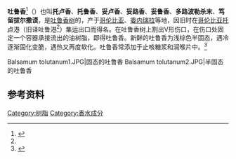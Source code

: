'''吐鲁香'''<ref name="徐国钧">{{Cite book|title=生药学|author1=徐国钧|author2=赵守训|publisher=人民卫生出版社|year=1958|location=北京|pages=244-245|url=https://archive.org/details/shengyaoxue00xubo/page/244/mode/2up}}</ref>（{{lang-en|balsam of Tolu, Tolu balsam}}）也叫'''托卢香'''、'''托鲁香'''、'''妥卢香'''、'''妥路香'''、'''妥鲁香'''、'''多路波勒杀末'''、'''笃留拔尔撒谟'''，是[[吐鲁香树|吐鲁香树]]的{{le|油树脂|oleoresin}}，产于[[哥伦比亚|哥伦比亚]]、[[委内瑞拉|委内瑞拉]]等地，因旧时在[[哥伦比亚|哥伦比亚]][[托卢|托卢]]港（旧译吐鲁港<ref name="徐国钧" />）集运出口而得名。在吐鲁香树上割出V形伤口，在伤口处固定一个容器承接流出的油树脂，即得吐鲁香。新鲜的吐鲁香为浅棕色半固态，遇冷逐渐固化变脆，遇热又再度软化。吐鲁香常添加于止咳糖浆和润喉片中。<ref name="Flückiger">{{Cite book|title=Pharmacographia: A History of the Principal Drugs of Vegetable Origin, Met with in Great Britain and British India|last=Flückiger|first=Friedrich August|publisher=Macmillan and Co.|year=1874|location=London|pages=177-184|last2=Hanbury|first2=Daniel|url=https://www.biodiversitylibrary.org/item/179477#page/201/mode/1up|access-date=2021-03-11|archive-date=2020-11-10|archive-url=https://web.archive.org/web/20201110123218/https://www.biodiversitylibrary.org/item/179477#page/201/mode/1up|dead-url=no}}</ref>
<gallery>
Balsamum tolutanum1.JPG|固态的吐鲁香
Balsamum tolutanum2.JPG|半固态的吐鲁香
</gallery>

== 参考资料 ==
{{reflist}}

[[Category:树脂|Category:树脂]]
[[Category:香水成分|Category:香水成分]]